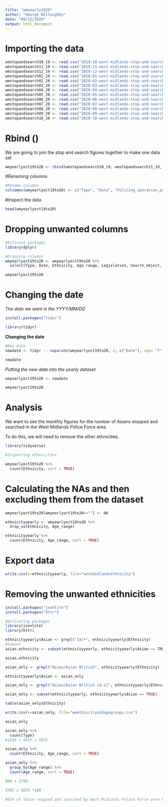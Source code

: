 ```yaml
---
title: "wmyearly1920"
author: "George WIlloughby"
date: "09/12/2020"
output: html_document
---
```


# Importing the data

```r
wmstopandsearch10_19 <- read.csv("2019-10-west-midlands-stop-and-search.csv", stringsAsFactors = FALSE)
wmstopandsearch11_19 <- read.csv("2019-11-west-midlands-stop-and-search.csv", stringsAsFactors = FALSE)
wmstopandsearch12_19 <- read.csv("2019-12-west-midlands-stop-and-search.csv", stringsAsFactors = FALSE)
wmstopandsearch01_20 <- read.csv("2020-01-west-midlands-stop-and-search.csv", stringsAsFactors = FALSE)
wmstopandsearch02_20 <- read.csv("2020-02-west-midlands-stop-and-search.csv", stringsAsFactors = FALSE)
wmstopandsearch03_20 <- read.csv("2020-03-west-midlands-stop-and-search.csv", stringsAsFactors = FALSE)
wmstopandsearch04_20 <- read.csv("2020-04-west-midlands-stop-and-search.csv", stringsAsFactors = FALSE)
wmstopandsearch05_20 <- read.csv("2020-05-west-midlands-stop-and-search.csv", stringsAsFactors = FALSE)
wmstopandsearch06_20 <- read.csv("2020-06-west-midlands-stop-and-search.csv", stringsAsFactors = FALSE)
wmstopandsearch07_20 <- read.csv("2020-07-west-midlands-stop-and-search.csv", stringsAsFactors = FALSE)
wmstopandsearch08_20 <- read.csv("2020-08-west-midlands-stop-and-search.csv", stringsAsFactors = FALSE)
wmstopandsearch09_20 <- read.csv("2020-09-west-midlands-stop-and-search.csv", stringsAsFactors = FALSE)
wmstopandsearch10_20 <- read.csv("2020-10-west-midlands-stop-and-search.csv", stringsAsFactors = FALSE)
```

# Rbind ()

We are going to join the stop and search figures together to make one data set

```r
wmyearlyoct19to20 <- rbind(wmstopandsearch10_19, wmstopandsearch11_19, wmstopandsearch12_19,wmstopandsearch01_20,wmstopandsearch02_20, wmstopandsearch03_20,wmstopandsearch04_20, wmstopandsearch05_20, wmstopandsearch06_20,wmstopandsearch07_20, wmstopandsearch08_20, wmstopandsearch09_20, wmstopandsearch10_20)
```


#Renaming columns

```r
#Rename columns
colnames(wmyearlyoct19to20) <- c("Type", "Date", "Policing_operation_part", "Policing_operation", "Latitude", "Longitude", "Gender", "Age_range", "Ethnicity", "Officer_ethnicity", "Legislation", "Search_object", "Outcome", "Object_search_outcome", "Removal_of_clothing")
```

#Inspect the data

```r
head(wmyearlyoct19to20)
```

# Dropping unwanted columns

```r
#Activate packages
library(dplyr)

#Dropping columns
wmyearlyoct19to20 <- wmyearlyoct19to20 %>%
  select(Type, Date, Ethnicity, Age_range, Legislation, Search_object, Outcome, Removal_of_clothing)

wmyearlyoct19to20
```

# Changing the date

*The date we want is the YYYY/MM/DD*

```r
install.packages("tidyr")
```

```r
library(tidyr)
```

**Changing the date**

```r
#New date
newdate <- tidyr :: separate(wmyearlyoct19to20, 2, c("Date"), sep= "T")

newdate
```

*Putting the new date into the yearly dataset*

```r
wmyearlyoct19to20 <- newdate

wmyearlyoct19to20
```

# Analysis

We want to see the monthly figures for the number of Asians stopped and searched in the West Midlands Police Force area.

To do this, we will need to remove the other ethnicities.


```r
library(tidyverse)
```


```r
#Inspecting ethnicities

wmyearlyoct19to20 %>%
  count(Ethnicity, sort = TRUE)

```
# Calculating the NAs and then excluding them from the dataset

```r
wmyearlyoct19to20[wmyearlyoct19to20==""] <- NA

ethnicityyearly <- wmyearlyoct19to20 %>%
  drop_na(Ethnicity, Age_range)

ethnicityyearly %>%
  count(Ethnicity, Age_range, sort = TRUE)
```
# Export data

```r
write.csv(x=ethnicityyearly, file="westmidlandsethnicity")
```

# Removing the unwanted ethnicities

```r
install.packages("jsonlite")
install.packages("httr")
```

```r
#Activating packages
library(jsonlite)
library(httr)
```


```r
ethnicityyearly$Asian <- grepl("[A]+", ethnicityyearly$Ethnicity)
#Subset
asian.ethnicity <- subset(ethnicityyearly, ethnicityyearly$Asian == TRUE)

asian.ethnicity
```

```r
asian_only <- grepl("Asian/Asian British", ethnicityyearly$Ethnicity)
```

```r
ethnicityyearly$Asian <- asian_only
```

```r
asian_only <- grepl("Asian/Asian British [A-s]", ethnicityyearly$Ethnicity)
```

```r
asian_only <- subset(ethnicityyearly, ethnicityyearly$Asian == TRUE)

table(asian_only$Ethnicity)
```

```r
write.csv(x=asian_only, file="wmethnicityandagegroups.csv")
```

```r
asian_only
```

```r
asian_only %>%
  count(Type)
#1438 + 4437 = 5875
```

```r
asian_only %>%
  count(Ethnicity, Age_range, sort = TRUE)
```

```r
asian_only %>%
  group_by(Age_range) %>%
  count(Age_range, sort = TRUE)
```


```r
909 + 2798

3707 / 5875 *100

#63% of those stopped and searched by West Midlands Police Force were between 10-24
```











